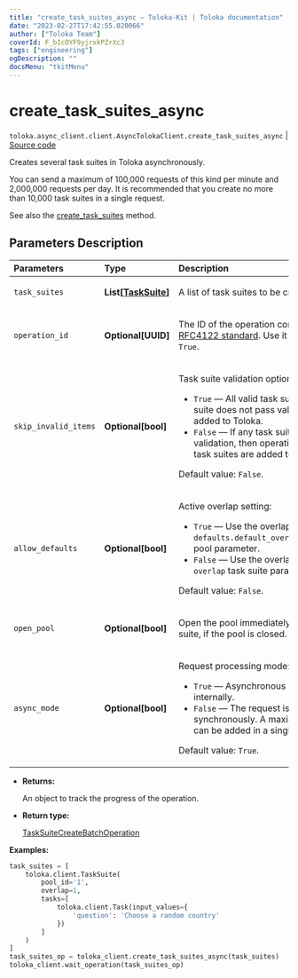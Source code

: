 ```yaml
---
title: "create_task_suites_async — Toloka-Kit | Toloka documentation"
date: "2023-02-27T17:42:55.020066"
author: ["Toloka Team"]
coverId: F_bIcOYF9yjrxkPZrXc3
tags: ["engineering"]
ogDescription: ""
docsMenu: "tkitMenu"
---
```


# create_task_suites_async
`toloka.async_client.client.AsyncTolokaClient.create_task_suites_async` | [Source code](https://github.com/Toloka/toloka-kit/blob/v1.1.4/src/client/__init__.py#L0)

Creates several task suites in Toloka asynchronously.

You can send a maximum of 100,000 requests of this kind per minute and 2,000,000 requests per day.
It is recommended that you create no more than 10,000 task suites in a single request.

See also the [create_task_suites](/docs/toloka-kit/reference/toloka.client.TolokaClient.create_task_suites) method.

## Parameters Description

| Parameters | Type | Description |
| :----------| :----| :-----------|
`task_suites`|**List\[[TaskSuite](/docs/toloka-kit/reference/toloka.client.task_suite.TaskSuite)\]**|<p>A list of task suites to be created.</p>
`operation_id`|**Optional\[UUID\]**|<p>The ID of the operation conforming to the [RFC4122 standard](https://tools.ietf.org/html/rfc4122). Use it if the `async_mode` is set to `True`.</p>
`skip_invalid_items`|**Optional\[bool\]**|<p>Task suite validation option:</p> <ul> <li>`True` — All valid task suites are added. If a task suite does not pass validation, then it is not added to Toloka.</li> <li>`False` — If any task suite does not pass validation, then operation is cancelled and no task suites are added to Toloka.</li> </ul> <p></p><p>Default value: `False`.</p>
`allow_defaults`|**Optional\[bool\]**|<p>Active overlap setting:</p> <ul> <li>`True` — Use the overlap that is set in the `defaults.default_overlap_for_new_task_suites` pool parameter.</li> <li>`False` — Use the overlap that is set in the `overlap` task suite parameter.</li> </ul> <p></p><p>Default value: `False`.</p>
`open_pool`|**Optional\[bool\]**|<p>Open the pool immediately after creating a task suite, if the pool is closed.</p>
`async_mode`|**Optional\[bool\]**|<p>Request processing mode:</p> <ul> <li>`True` — Asynchronous operation is started internally.</li> <li>`False` — The request is processed synchronously. A maximum of 5000 task suites can be added in a single request in this mode.</li> </ul> <p></p><p>Default value: `True`.</p>

* **Returns:**

  An object to track the progress of the operation.

* **Return type:**

  [TaskSuiteCreateBatchOperation](/docs/toloka-kit/reference/toloka.client.operations.TaskSuiteCreateBatchOperation)

**Examples:**

```python
task_suites = [
    toloka.client.TaskSuite(
        pool_id='1',
        overlap=1,
        tasks=[
            toloka.client.Task(input_values={
                'question': 'Choose a random country'
            })
        ]
    )
]
task_suites_op = toloka_client.create_task_suites_async(task_suites)
toloka_client.wait_operation(task_suites_op)
```